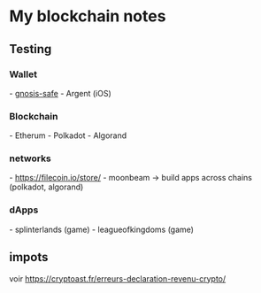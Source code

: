 = My blockchain notes =

== Testing ==

=== Wallet ===

- [[https://gnosis-safe.io/|gnosis-safe]]
- Argent (iOS)

=== Blockchain ===

- Etherum
- Polkadot
- Algorand

=== networks ===

- https://filecoin.io/store/
- moonbeam -> build apps across chains (polkadot, algorand)

=== dApps ===

- splinterlands (game)
- leagueofkingdoms (game)

== impots ==

voir https://cryptoast.fr/erreurs-declaration-revenu-crypto/
